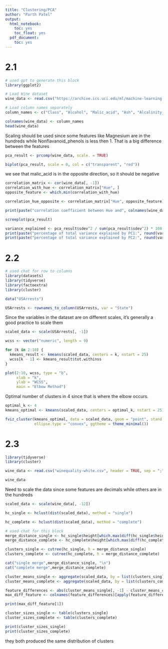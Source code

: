 ```yaml
---
title: "Clustering/PCA"
author: "Parth Patel"
output:
  html_notebook:
    toc: yes
    toc_float: yes
  pdf_document:
    toc: yes
---
```








# 2.1
```r
# used gpt to generate this block
library(ggplot2)

# Load Wine dataset
wine_data <- read.csv("https://archive.ics.uci.edu/ml/machine-learning-databases/wine/wine.data", header = FALSE)

# Load column names separately
column_names <- c("Class", "Alcohol", "Malic_acid", "Ash", "Alcalinity_of_ash", "Magnesium", "Total_phenols", "Flavanoids", "Nonflavanoid_phenols", "Proanthocyanins", "Color_intensity", "Hue", "OD280/OD315_of_diluted_wines", "Proline")

colnames(wine_data) <- column_names
head(wine_data)
```
Scaling should be used since some features like Magnesium are in the hundreds while Nonflavanoid_phenols is less then 1. 
That is a big difference between the features

```r
pca_result <- prcomp(wine_data, scale. = TRUE)

```


```r
biplot(pca_result, scale = 0, col = c("transparent", "red"))


```
we see that malic_acid is in the opposite direction, so it should be negative

```r

correlation_matrix <- cor(wine_data[, -1])
correlation_with_hue <- correlation_matrix["Hue", ]
opposite_feature <- which.min(correlation_with_hue)

correlation_hue_opposite <- correlation_matrix["Hue", opposite_feature]

print(paste("correlation coefficient between Hue and", colnames(wine_data)[opposite_feature+1], ":", correlation_hue_opposite))

```


```r
screeplot(pca_result)

variance_explained <- pca_result$sdev^2 / sum(pca_result$sdev^2) * 100
print(paste("percentage of total variance explained by PC1:", round(variance_explained[1], 2), "%"))
print(paste("percentage of total variance explained by PC2:", round(variance_explained[2], 2), "%"))
```



# 2.2

```r
# used chat for row to columns
library(datasets) 
library(tidyverse)
library(factoextra)
library(cluster) 

data("USArrests")

USArrests <- rownames_to_column(USArrests, var = "State")

```

Since the variables in the dataset are on different scales, it's generally a good practice to scale them
```r
scaled_data <- scale(USArrests[, -1])
```

```r
wcss <- vector("numeric", length = 9)

for (k in 2:10) {
  kmeans_result <- kmeans(scaled_data, centers = k, nstart = 25)
  wcss[k - 1] <- kmeans_result$tot.withinss 
}
```

```r
plot(2:10, wcss, type = "b", 
     xlab = "k", 
     ylab = "WCSS", 
     main = "Elbow Method")

```

Optimal number of clusters in 4 since that is where the elbow occurs.

```r
optimal_k <- 4  
kmeans_optimal <- kmeans(scaled_data, centers = optimal_k, nstart = 25)

fviz_cluster(kmeans_optimal, data = scaled_data, geom = "point", stand = FALSE, 
             ellipse.type = "convex", ggtheme = theme_minimal())

```


# 2.3

```r
library(tidyverse)  
library(cluster)      

wine_data <- read.csv("winequality-white.csv", header = TRUE, sep = ";")

```

```r
wine_data
```


Need to scale the data since some features are decimals while others are in the hundreds
```r
scaled_data <- scale(wine_data[, -12])
```

```r
hc_single <- hclust(dist(scaled_data), method = "single")

hc_complete <- hclust(dist(scaled_data), method = "complete")
```

```r
# used chat for this block
merge_distance_single <- hc_single$height[which.max(diff(hc_single$height))]
merge_distance_complete <- hc_complete$height[which.max(diff(hc_complete$height))]

clusters_single <- cutree(hc_single, h = merge_distance_single)
clusters_complete <- cutree(hc_complete, h = merge_distance_complete)

```

```r
cat("single merge",merge_distance_single, "\n")
cat("complete merge",merge_distance_complete)
```


```r
cluster_means_single <- aggregate(scaled_data, by = list(clusters_single), FUN = mean)
cluster_means_complete <- aggregate(scaled_data, by = list(clusters_complete), FUN = mean)

feature_differences <- abs(cluster_means_single[, -1] - cluster_means_complete[, -1])
max_diff_feature <- colnames(feature_differences)[apply(feature_differences, 2, which.max)]

print(max_diff_feature[1])
```



```r
cluster_sizes_single <- table(clusters_single)
cluster_sizes_complete <- table(clusters_complete)

print(cluster_sizes_single)
print(cluster_sizes_complete)
```

they both produced the same distribution of clusters







